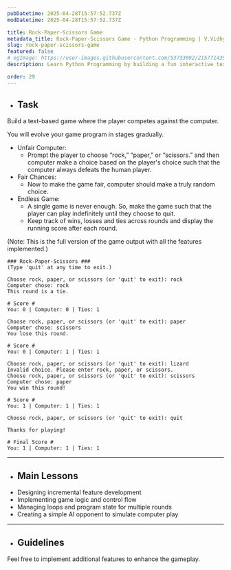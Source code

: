 ```yaml
---
pubDatetime: 2025-04-28T15:57:52.737Z
modDatetime: 2025-04-28T15:57:52.737Z

title: Rock-Paper-Scissors Game
metadata_title: Rock-Paper-Scissors Game - Python Programming | V.Vidhya
slug: rock-paper-scissors-game
featured: false
# ogImage: https://user-images.githubusercontent.com/53733092/215771435-25408246-2309-4f8b-a781-1f3d93bdf0ec.png
description: Learn Python Programming by building a fun interactive text-based Rock-Paper-Scissor game.

order: 29
---
```



- ## Task

Build a text-based <LinkMd href='https://en.wikipedia.org/wiki/Rock_paper_scissors' title='Rock-Paper-Scissors' /> game where the player competes 
against the computer.

<CollapsibleSection title="Instructions">
You will evolve your game program in stages gradually.

<ul>
    <li>
        Unfair Computer:
        <ul class="list-[circle]">
            <li>Prompt the player to choose “rock,” “paper,” or “scissors.” and then computer make a choice based on the player's choice such 
            that the computer always defeats the human player.</li>
        </ul>
    </li>
    <li>
        Fair Chances:
        <ul class="list-[circle]">
            <li>Now to make the game fair, computer should make a truly random choice.</li>
        </ul>
    </li>
    <li>
        Endless Game:
        <ul class="list-[circle]">
            <li>A single game is never enough. So, make the game such that the player can play indefinitely until they choose to quit.</li>
            <li>Keep track of wins, losses and ties across rounds and display the running score after each round.</li>
        </ul>
    </li>
</ul>
</CollapsibleSection>

<div class="w-full my-2"></div>

<CollapsibleSection title="Expected Output">
(Note: This is the full version of the game output with all the features implemented.)

```ansi
### Rock-Paper-Scissors ###
(Type 'quit' at any time to exit.)

Choose rock, paper, or scissors (or 'quit' to exit): rock
Computer chose: rock
This round is a tie.

# Score #
You: 0 | Computer: 0 | Ties: 1

Choose rock, paper, or scissors (or 'quit' to exit): paper
Computer chose: scissors
You lose this round.

# Score #
You: 0 | Computer: 1 | Ties: 1

Choose rock, paper, or scissors (or 'quit' to exit): lizard
Invalid choice. Please enter rock, paper, or scissors.
Choose rock, paper, or scissors (or 'quit' to exit): scissors
Computer chose: paper
You win this round!

# Score #
You: 1 | Computer: 1 | Ties: 1

Choose rock, paper, or scissors (or 'quit' to exit): quit

Thanks for playing!

# Final Score #
You: 1 | Computer: 1 | Ties: 1
```
</CollapsibleSection>

---

- ## Main Lessons

<ul class="list-[circle]">
    <li>Designing incremental feature development</li>
    <li>Implementing game logic and control flow</li>
    <li>Managing loops and program state for multiple rounds</li>
    <li>Creating a simple AI opponent to simulate computer play</li>
</ul>

---

- ## Guidelines

Feel free to implement additional features to enhance the gameplay.
